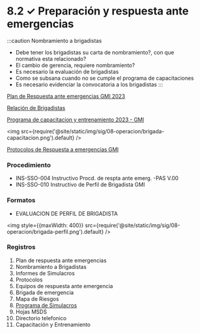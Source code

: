 # 8.2 ✓ Preparación y respuesta ante emergencias

:::caution Nombramiento a brigadistas
- Debe tener los brigadistas su carta de nombramiento?, con que normativa esta relacionado?
- El cambio de gerencia, requiere nombramiento?
- Es necesario la evaluación de brigadistas
- Como se subsana cuando no se cumple el programa de capacitaciones
- Es necesario evidenciar la convocatoria a los brigadistas
:::

[Plan de Respuesta ante emergencias GMI 2023](https://gmiperu.sharepoint.com/:b:/r/sites/ESTRUCTURASIGGMI/Documentos%20compartidos/ESTRUCTURA%20SIG%20GMI/8.2%20PREPARACI%C3%93N%20Y%20RESPUESTA%20ANTE%20EMERGENCIAS/3.%20Registros/1.%20Plan%20de%20respuesta%20ante%20emergencias/2023/3.%20Registros/Plan%20de%20Respuesta%20ante%20emergencias%20GMI%202023.pdf?csf=1&web=1&e=91wRG7)

[Relación de Brigadistas](https://gmiperu.sharepoint.com/:x:/r/sites/ESTRUCTURASIGGMI/Documentos%20compartidos/ESTRUCTURA%20SIG%20GMI/8.2%20PREPARACI%C3%93N%20Y%20RESPUESTA%20ANTE%20EMERGENCIAS/3.%20Registros/6.%20Brigada%20de%20emergencia/2023/RELACION%20DE%20BRIGADISTAS%20GMI%202023.xlsx?d=w4cf95de27571429aadc64c74d334e5aa&csf=1&web=1&e=GgCjap)

[Programa de capacitacion y entrenamiento 2023 - GMI](https://gmiperu.sharepoint.com/:x:/r/sites/ESTRUCTURASIGGMI/Documentos%20compartidos/ESTRUCTURA%20SIG%20GMI/8.2%20PREPARACI%C3%93N%20Y%20RESPUESTA%20ANTE%20EMERGENCIAS/3.%20Registros/11.%20Capacitaci%C3%B3n%20y%20Entrenamiento/2023/Programa%20de%20capacitacion%20y%20entrenamiento%202023%20-%20GMI.xls?d=w7b1ea984617c42e2b089ea8877ef4e0b&csf=1&web=1&e=XAC1Q4)

<img src={require('@site/static/img/sig/08-operacion/brigada-capacitacion.png').default} />

[Protocolos de Respuesta a emergencias GMI](https://gmiperu.sharepoint.com/:f:/r/sites/ESTRUCTURASIGGMI/Documentos%20compartidos/ESTRUCTURA%20SIG%20GMI/8.2%20PREPARACI%C3%93N%20Y%20RESPUESTA%20ANTE%20EMERGENCIAS/3.%20Registros/4.%20Protocolos/2023/1.Protocolo%20GMI?csf=1&web=1&e=x05Lh5)

### Procedimiento
- INS-SSO-004 Instructivo Procd. de respta ante emerg. -PAS V.00
- INS-SSO-010 Instructivo de Perfil de Brigadista GMI

### Formatos
- EVALUACION DE PERFIL DE BRIGADISTA

<img style={{maxWidth: 400}} src={require('@site/static/img/sig/08-operacion/brigada-perfil.png').default} />

### Registros
  1. Plan de respuesta ante emergencias
  2. Nombramiento a Brigadistas
  3. Informes de Simulacros
  4. Protocolos
  5. Equipos de respuesta ante emergencia
  6. Brigada de emergencia
  7. Mapa de Riesgos
  8. [Programa de Simulacros](https://gmiperu.sharepoint.com/:x:/r/sites/ESTRUCTURASIGGMI/Documentos%20compartidos/ESTRUCTURA%20SIG%20GMI/8.2%20PREPARACI%C3%93N%20Y%20RESPUESTA%20ANTE%20EMERGENCIAS/3.%20Registros/8.%20Programa%20de%20Simulacros/2023/Anexo%207%20%20Programa%20anual%20de%20Simulacros%20GMI.xlsx?d=w971ff6980a604afb80b74205a51582b6&csf=1&web=1&e=4lsZJ2)
  9. Hojas MSDS
  10. Directorio telefonico
  11. Capacitación y Entrenamiento
